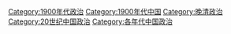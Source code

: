 [[Category:1900年代政治|Category:1900年代政治]]
[[Category:1900年代中国|Category:1900年代中国]]
[[Category:晚清政治|Category:晚清政治]]
[[Category:20世纪中国政治|Category:20世纪中国政治]]
[[Category:各年代中国政治|Category:各年代中国政治]]